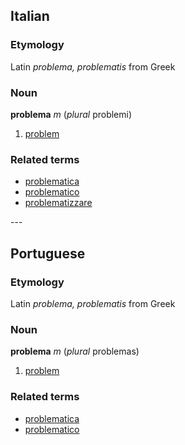 ==Italian==
===Etymology===
Latin ''problema, problematis'' from Greek

===Noun===
'''problema''' ''m'' (''plural'' problemi)

# [[problem]]

===Related terms===
*[[problematica]]
*[[problematico]]
*[[problematizzare]]

---
==Portuguese==
===Etymology===
Latin ''problema, problematis'' from Greek

===Noun===
'''problema''' ''m'' (''plural'' problemas)

# [[problem]]

===Related terms===
*[[problematica]]
*[[problematico]]